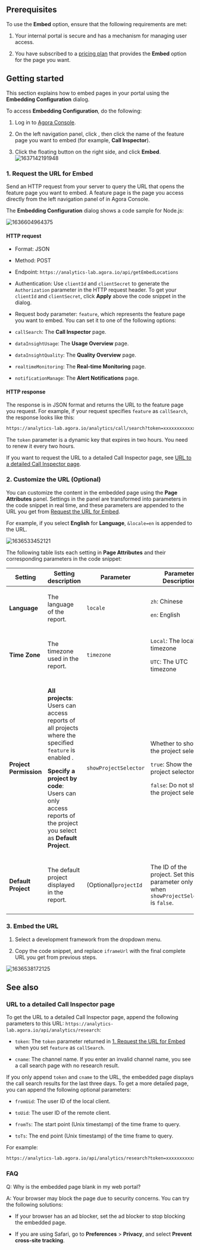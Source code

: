 

## Prerequisites

To use the **Embed** option, ensure that the following requirements are met:

1.  Your internal portal is secure and has a mechanism for managing user access.

2.  You have subscribed to a [pricing plan](/agora-analytics/reference/pricing) that provides the **Embed** option for the page you want.

## Getting started

This section explains how to embed <Vpd k="NAME"/> pages in your portal using the **Embedding Configuration** dialog.

To access **Embedding Configuration**, do the following:

1.  Log in to [Agora Console](https://console.agora.io/).

2.  On the left navigation panel, click **<Vpd k="NAME"/>**, then click the name of the feature page you want to embed (for example, **Call Inspector**).

3.  Click the floating button on the right side, and click **Embed**.
    ![1637142191948](https://web-cdn.agora.io/docs-files/1637142191948)

### 1. Request the URL for Embed

Send an HTTP request from your server to query the URL that opens the <Vpd k="NAME"/> feature page you want to embed. A feature page is the page you access directly from the left navigation panel of <Vpd k="NAME"/> in Agora Console.

The **Embedding Configuration** dialog shows a code sample for Node.js:

![1636604964375](https://web-cdn.agora.io/docs-files/1636604964375)

#### HTTP request

-   Format: JSON

-   Method: POST

-   Endpoint: `https://analytics-lab.agora.io/api/getEmbedLocations`

-   Authentication: Use `clientId` and `clientSecret` to generate the `Authorization` parameter in the HTTP request header. To get your `clientId` and `clientSecret`, click **Apply** above the code snippet in the dialog.

-   Request body parameter: `feature`, which represents the <Vpd k="NAME"/> feature page you want to embed. You can set it to one of the following options:

-   `callSearch`: The **Call Inspector** page.

-   `dataInsightUsage`: The **Usage Overview** page.

-   `dataInsightQuality`: The **Quality Overview** page.

-   `realtimeMonitoring`: The **Real-time Monitoring** page.

-   `notificationManage`: The **Alert Notifications** page.

#### HTTP response

The response is in JSON format and returns the URL to the feature page you request. For example, if your request specifies `feature` as `callSearch`, the response looks like this:

```html
https://analytics-lab.agora.io/analytics/call/search?token=xxxxxxxxxxxxxxxxxxxxxx
```

The `token` parameter is a dynamic key that expires in two hours. You need to renew it every two hours.

If you want to request the URL to a detailed Call Inspector page, see [URL to a detailed Call Inspector page](#url-to-a-detailed-call-inspector-page).

### 2. Customize the URL (Optional)

You can customize the content in the embedded <Vpd k="NAME"/> page using the **Page Attributes** panel. Settings in the panel are transformed into parameters in the code snippet in real time, and these parameters are appended to the URL you get from [Request the URL for Embed](#1-request-the-url-for-embed).

For example, if you select **English** for **Language**, `&locale=en` is appended to the URL.

![1636533452121](https://web-cdn.agora.io/docs-files/1636533452121)

The following table lists each setting in **Page Attributes** and their corresponding parameters in the code snippet:

<table>
<colgroup>
<col/>
<col/>
<col/>
<col/>
</colgroup>
<thead>
<tr>
<th>Setting</th>
<th>Setting description</th>
<th>Parameter</th>
<th>Parameter Description</th>
</tr>
</thead>
<tbody>
<tr class="odd">
<td><p><strong>Language</strong></p></td>
<td><p>The language of the report.</p></td>
<td><p><code>locale</code></p></td>
<td><p><code>zh</code>: Chinese</p>
<p><code>en</code>: English</p></td>
</tr>
<tr class="even">
<td><p><strong>Time Zone</strong></p></td>
<td><p>The timezone used in the report.</p></td>
<td><p><code>timezone</code></p></td>
<td><p><code>Local</code>: The local timezone</p>
<p><code>UTC</code>: The UTC timezone</p></td>
</tr>
<tr class="odd">
<td><p><strong>Project Permission</strong></p></td>
<td><p><strong>All projects</strong>: Users can access reports of all projects where the specified <code>feature</code> is enabled .</p>
<p><strong>Specify a project by code</strong>: Users can only access reports of the project you select as <strong>Default Project</strong>.</p></td>
<td><p><code>showProjectSelector</code></p></td>
<td><p>Whether to show the project selector:</p>
<p><code>true</code>: Show the project selector.</p>
<p><code>false</code>: Do not show the project selector.</p></td>
</tr>
<tr class="even">
<td><p><strong>Default Project</strong></p></td>
<td><p>The default project displayed in the report.</p></td>
<td><p>(Optional)<code>projectId</code></p></td>
<td><p>The ID of the project. Set this parameter only when <code>showProjectSelector</code> is <code>false</code>.</p></td>
</tr>
</tbody>
</table>

### 3. Embed the URL

1.  Select a development framework from the dropdown menu.

2.  Copy the code snippet, and replace `iframeUrl` with the final complete URL you get from previous steps.

![1636538172125](https://web-cdn.agora.io/docs-files/1636538172125)

## See also

### URL to a detailed Call Inspector page

To get the URL to a detailed Call Inspector page, append the following parameters to this URL: `https://analytics-lab.agora.io/api/analytics/research`:

-   `token`: The `token` parameter returned in [1. Request the URL for Embed](#1-request-the-url-for-embed) when you set `feature` as `callSearch`.

-   `cname`: The channel name. If you enter an invalid channel name, you see a call search page with no research result.

If you only append `token` and `cname` to the URL, the embedded page displays the call search results for the last three days. To get a more detailed page, you can append the following optional parameters:

-   `fromUid`: The user ID of the local client.

-   `toUid`: The user ID of the remote client.

-   `fromTs`: The start point (Unix timestamp) of the time frame to query.

-   `toTs`: The end point (Unix timestamp) of the time frame to query.

For example:

```html
https://analytics-lab.agora.io/api/analytics/research?token=xxxxxxxxxxxxxxxxxxxxxx&cname=xxxxxxxxxxxxxxxxxxxxxxxx&fromUid=xxxxxx&toUid=xxxxxx
```

### FAQ

Q: Why is the embedded page blank in my web portal?

A: Your browser may block the page due to security concerns. You can try the following solutions:

-   If your browser has an ad blocker, set the ad blocker to stop blocking the embedded page.

-   If you are using Safari, go to **Preferences** &gt; **Privacy**, and select **Prevent cross-site tracking**.

